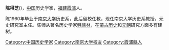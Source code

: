 '''陈得芝'''({{bd|1933年|11月3日|catIdx=C陈}})，[[中国|中国]]历史学家，[[福建|福建]][[霞浦县|霞浦]]人。

陈1960年毕业于[[南京大学|南京大学]]历史系，此后留校任教，现任南京大学历史系教授，元史研究室主任。陈师从著名历史学家[[韩儒林|韩儒林]]，在[[蒙古历史|蒙古历史]]和[[元朝|元朝]]研究方面多有建树。

{{China-historian-stub}}

{{DEFAULTSORT:C陈}}

[[Category:中国历史学家|Category:中国历史学家]]
[[Category:南京大学校友|Category:南京大学校友]]
[[Category:霞浦縣人|Category:霞浦縣人]]